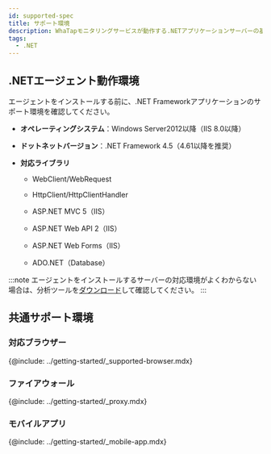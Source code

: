 ```yaml
---
id: supported-spec
title: サポート環境
description: WhaTapモニタリングサービスが動作する.NETアプリケーションサーバーの基本スペックを調べてください。
tags:
  - .NET
---
```


## .NETエージェント動作環境

エージェントをインストールする前に、.NET Frameworkアプリケーションのサポート環境を確認してください。

-   **オペレーティングシステム**：Windows Server2012以降（IIS 8.0以降）

-   **ドットネットバージョン**：.NET Framework 4.5（4.61以降を推奨）

-   **対応ライブラリ**

    -   WebClient/WebRequest

    -   HttpClient/HttpClientHandler

    -   ASP.NET MVC 5（IIS）

    -   ASP.NET Web API 2（IIS）

    -   ASP.NET Web Forms（IIS）

    -   ADO.NET（Database）

:::note
エージェントをインストールするサーバーの対応環境がよくわからない場合は、分析ツールを[ダウンロード](https://s3.ap-northeast-2.amazonaws.com/repo.whatap.io/windows/whatap_dotnet_scan.zip)して確認してください。
:::

## 共通サポート環境

### 対応ブラウザー

{@include: ../getting-started/_supported-browser.mdx}  

### ファイアウォール

{@include: ../getting-started/_proxy.mdx}  

### モバイルアプリ

{@include: ../getting-started/_mobile-app.mdx}  
